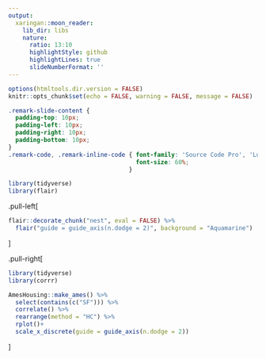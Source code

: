 ```yaml
---
output:
  xaringan::moon_reader:
    lib_dir: libs
    nature:
      ratio: 13:10
      highlightStyle: github
      highlightLines: true
      slideNumberFormat: ''
---
```


```r
options(htmltools.dir.version = FALSE)
knitr::opts_chunk$set(echo = FALSE, warning = FALSE, message = FALSE)
```

```css
.remark-slide-content {
  padding-top: 10px;
  padding-left: 10px;
  padding-right: 10px;
  padding-bottom: 10px;
}
.remark-code, .remark-inline-code { font-family: 'Source Code Pro', 'Lucida Console', Monaco, monospace;
                                    font-size: 60%;
                                  }
```

```r
library(tidyverse)
library(flair)
```

.pull-left[
```r
flair::decorate_chunk("nest", eval = FALSE) %>% 
  flair("guide = guide_axis(n.dodge = 2)", background = "Aquamarine")
```
]

.pull-right[
```r
library(tidyverse)
library(corrr)

AmesHousing::make_ames() %>% 
  select(contains(c("SF"))) %>% 
  correlate() %>% 
  rearrange(method = "HC") %>% 
  rplot()+
  scale_x_discrete(guide = guide_axis(n.dodge = 2))
```
]
